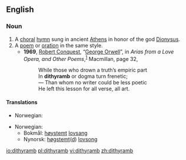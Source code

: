 ==English==

===Noun===
{{wikipedia}}
{{en-noun}}

# A [[choral]] [[hymn]] sung in ancient [[Athens]] in honor of the god [[Dionysus]].
# A [[poem]] or [[oration]] in the same style.
#* '''1969''', [[w:Robert Conquest|Robert Conquest]], “[[w:George Orwell|George Orwell]]”, in ''Arias from a Love Opera, and Other Poems'',<sup>[http://books.google.com/books?id=kBdKAAAAMAAJ]</sup> Macmillan, page 32,
#*: While those who drown a truth’s empiric part
#*: In '''dithyramb''' or dogma turn frenetic;
#*: — Than whom no writer could be less poetic
#*: He left this lesson for all verse, all art.

====Translations====
{{trans-top|a choral hymn sung in ancient Athens in honor of the god Dionysus}}
* Norwegian: {{t-|no|dityrambe|m}}
{{trans-mid}}
{{trans-bottom}}

{{trans-top|a poem or oration in the same style}}
* Norwegian:
** Bokmål: [[høystemt]] [[lovsang]]
** Nynorsk: [[høgstemt]]([[høgstemd|d]]) [[lovsong]]
{{trans-mid}}
{{trans-bottom}}

[[io:dithyramb]]
[[pl:dithyramb]]
[[vi:dithyramb]]
[[zh:dithyramb]]